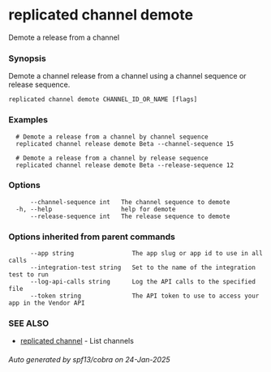 # replicated channel demote

Demote a release from a channel

### Synopsis

Demote a channel release from a channel using a channel sequence or release sequence.

```
replicated channel demote CHANNEL_ID_OR_NAME [flags]
```

### Examples

```
  # Demote a release from a channel by channel sequence
  replicated channel release demote Beta --channel-sequence 15

  # Demote a release from a channel by release sequence
  replicated channel release demote Beta --release-sequence 12
```

### Options

```
      --channel-sequence int   The channel sequence to demote
  -h, --help                   help for demote
      --release-sequence int   The release sequence to demote
```

### Options inherited from parent commands

```
      --app string                The app slug or app id to use in all calls
      --integration-test string   Set to the name of the integration test to run
      --log-api-calls string      Log the API calls to the specified file
      --token string              The API token to use to access your app in the Vendor API
```

### SEE ALSO

* [replicated channel](replicated-cli-channel)	 - List channels

###### Auto generated by spf13/cobra on 24-Jan-2025
